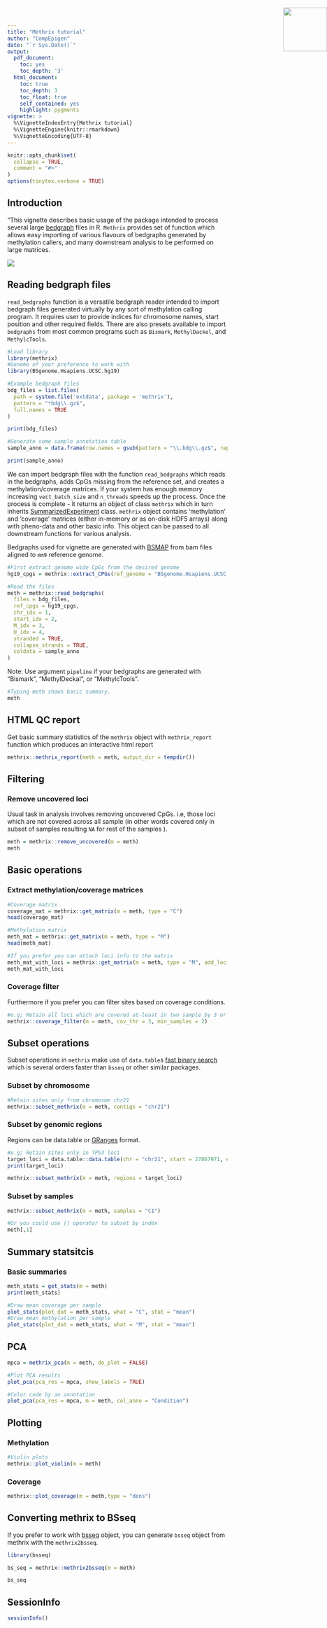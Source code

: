 ```yaml
---
title: "Methrix tutorial"
author: "CompEpigen"
date: "`r Sys.Date()`"
output: 
  pdf_document:
    toc: yes
    toc_depth: '3'
  html_document:
    toc: true
    toc_depth: 3
    toc_float: true
    self_contained: yes
    highlight: pygments
vignette: >
  %\VignetteIndexEntry{Methrix tutorial}
  %\VignetteEngine{knitr::rmarkdown}
  %\VignetteEncoding{UTF-8}
---
```


```r
knitr::opts_chunk$set(
  collapse = TRUE,
  comment = "#>"
)
options(tinytex.verbose = TRUE)
```

<img src="logo_large_hexagon.gif" height="100" width="100" style="position:absolute;top:30px;right:0px;" />

## Introduction

"This vignette describes basic usage of the package intended to process several large [bedgraph](https://genome.ucsc.edu/goldenPath/help/bedgraph.html) files in R. `Methrix` provides set of function which allows easy importing of various flavours of bedgraphs generated by methylation callers, and many downstream analysis to be performed on large matrices.


![](overview.png)

## Reading bedgraph files
`read_bedgraphs` function is a versatile bedgraph reader intended to import bedgraph files generated virtually by any sort of methylation calling program. It requires user to provide indices for chromosome names, start position and other required fields. There are also presets available to import `bedgraphs` from most common programs such as `Bismark`, `MethylDackel`, and `MethylcTools`.

```r
#Load library
library(methrix)
#Genome of your preference to work with
library(BSgenome.Hsapiens.UCSC.hg19) 
```


```r
#Example bedgraph files
bdg_files = list.files(
  path = system.file('extdata', package = 'methrix'),
  pattern = "*bdg\\.gz$",
  full.names = TRUE
)

print(bdg_files)

#Generate some sample annotation table
sample_anno = data.frame(row.names = gsub(pattern = "\\.bdg\\.gz$", replacement = "", x = basename(bdg_files)), Condition = c("Cancer", 'Cancer', "Normal", "Normal"), stringsAsFactors = FALSE)

print(sample_anno)
```

We can import bedgraph files with the function `read_bedgraphs` which reads in the bedgraphs, adds CpGs missing from the reference set, and creates a methylation/coverage matrices. If your system has enough memory increasing `vect_batch_size` and `n_threads` speeds up the process. Once the process is complete - it returns an object of class `methrix` which in turn inherits [SummarizedExperiment](https://bioconductor.org/packages/release/bioc/vignettes/SummarizedExperiment/inst/doc/SummarizedExperiment.html) class. `methrix` object contains 'methylation' and 'coverage' matrices (either in-memory or as on-disk HDF5 arrays) along with pheno-data and other basic info. This object can be passed to all downstream functions for various analysis.

Bedgraphs used for vignette are generated with [BSMAP](https://bmcbioinformatics.biomedcentral.com/articles/10.1186/1471-2105-10-232) from bam files aligned to `mm9` reference genome. 

```r
#First extract genome wide CpGs from the desired genome
hg19_cpgs = methrix::extract_CPGs(ref_genome = "BSgenome.Hsapiens.UCSC.hg19")
```

```r
#Read the files
meth = methrix::read_bedgraphs(
  files = bdg_files,
  ref_cpgs = hg19_cpgs,
  chr_idx = 1,
  start_idx = 2,
  M_idx = 3,
  U_idx = 4,
  stranded = TRUE,
  collapse_strands = TRUE, 
  coldata = sample_anno
)
```

Note: Use argument `pipeline` if your bedgraphs are generated with "Bismark", "MethylDeckal", or "MethylcTools".

```r
#Typing meth shows basic summary.
meth
```

## HTML QC report
Get basic summary statistics of the `methrix` object with `methrix_report` function which produces an interactive html report
```r
methrix::methrix_report(meth = meth, output_dir = tempdir())
```

## Filtering
### Remove uncovered loci
Usual task in analysis involves removing uncovered CpGs. i.e, those loci which are not covered across all sample (in other words covered only in subset of samples resulting `NA` for rest of the samples ).
```r
meth = methrix::remove_uncovered(m = meth)
meth
```

## Basic operations
### Extract methylation/coverage matrices
```r
#Coverage matrix
coverage_mat = methrix::get_matrix(m = meth, type = "C")
head(coverage_mat)
```

```r
#Methylation matrix
meth_mat = methrix::get_matrix(m = meth, type = "M")
head(meth_mat)
```

```r
#If you prefer you can attach loci info to the matrix
meth_mat_with_loci = methrix::get_matrix(m = meth, type = "M", add_loci = TRUE)
meth_mat_with_loci
```

### Coverage filter
Furthermore if you prefer you can filter sites based on coverage conditions.
```r
#e.g; Retain all loci which are covered at-least in two sample by 3 or more reads
methrix::coverage_filter(m = meth, cov_thr = 3, min_samples = 2)
```

## Subset operations
Subset operations in `methrix` make use of `data.table`s [fast binary search](https://cran.r-project.org/web/packages/data.table/vignettes/datatable-keys-fast-subset.html) which is several orders faster than `bsseq` or other similar packages.

### Subset by chromosome
```r
#Retain sites only from chromosme chr21
methrix::subset_methrix(m = meth, contigs = "chr21")
```

### Subset by genomic regions
Regions can be data.table or [GRanges](https://kasperdanielhansen.github.io/genbioconductor/html/GenomicRanges_GRanges.html#granges) format.
```r
#e.g; Retain sites only in TP53 loci 
target_loci = data.table::data.table(chr = "chr21", start = 27867971, end =  27868103)
print(target_loci)

methrix::subset_methrix(m = meth, regions = target_loci)
```

### Subset by samples
```r
methrix::subset_methrix(m = meth, samples = "C1")

#Or you could use [] operator to subset by index
meth[,1]
```

## Summary statsitcis 
### Basic summaries
```r
meth_stats = get_stats(m = meth)
print(meth_stats)
```

```r
#Draw mean coverage per sample
plot_stats(plot_dat = meth_stats, what = "C", stat = "mean")
#Draw mean methylation per sample
plot_stats(plot_dat = meth_stats, what = "M", stat = "mean")
```

## PCA
```r
mpca = methrix_pca(m = meth, do_plot = FALSE)

#Plot PCA results
plot_pca(pca_res = mpca, show_labels = TRUE)

#Color code by an annotation
plot_pca(pca_res = mpca, m = meth, col_anno = "Condition")
```

## Plotting
### Methylation
```r
#Violin plots
methrix::plot_violin(m = meth)
```

### Coverage
```r
methrix::plot_coverage(m = meth,type = "dens")
```

## Converting methrix to BSseq
If you prefer to work with [bsseq](https://bioconductor.org/packages/release/bioc/vignettes/bsseq/inst/doc/bsseq.html#3_using_objects_of_class_bsseq) object, you can generate `bsseq` object from methrix with the `methrix2bsseq`. 
```r
library(bsseq)
```

```r
bs_seq = methrix::methrix2bsseq(m = meth)

bs_seq
```

## SessionInfo
```r
sessionInfo()
```

